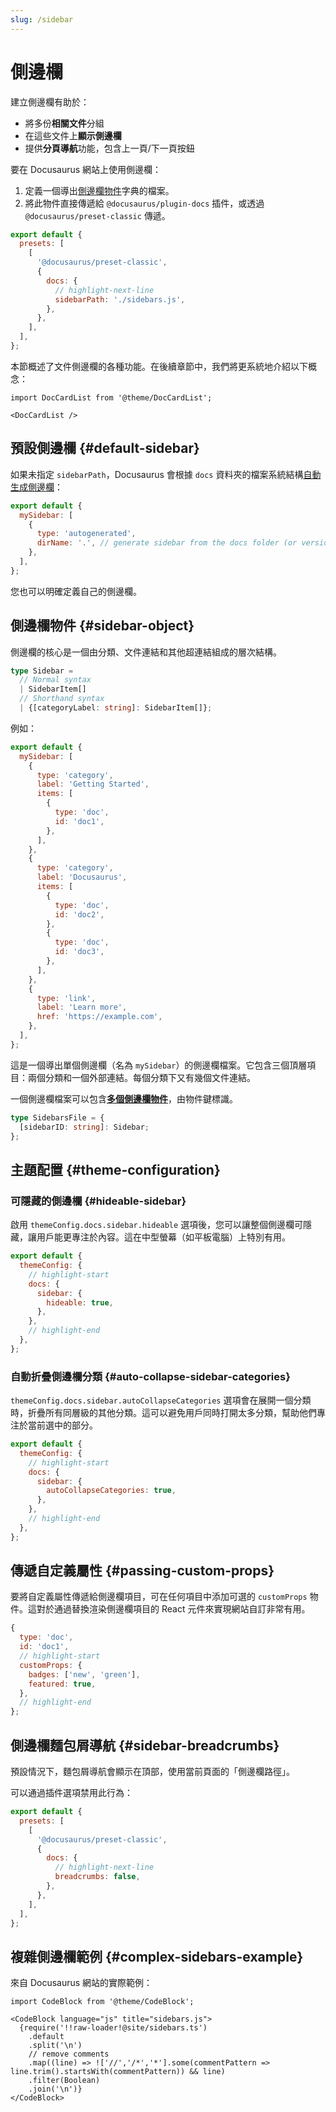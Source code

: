 ```yaml
---
slug: /sidebar
---
```


# 側邊欄

建立側邊欄有助於：

- 將多份**相關文件**分組
- 在這些文件上**顯示側邊欄**
- 提供**分頁導航**功能，包含上一頁/下一頁按鈕

要在 Docusaurus 網站上使用側邊欄：

1. 定義一個導出[側邊欄物件](#sidebar-object)字典的檔案。
2. 將此物件直接傳遞給 `@docusaurus/plugin-docs` 插件，或透過 `@docusaurus/preset-classic` 傳遞。

```js title="docusaurus.config.js"
export default {
  presets: [
    [
      '@docusaurus/preset-classic',
      {
        docs: {
          // highlight-next-line
          sidebarPath: './sidebars.js',
        },
      },
    ],
  ],
};
```

本節概述了文件側邊欄的各種功能。在後續章節中，我們將更系統地介紹以下概念：

```mdx-code-block
import DocCardList from '@theme/DocCardList';

<DocCardList />
```

## 預設側邊欄 {#default-sidebar}

如果未指定 `sidebarPath`，Docusaurus 會根據 `docs` 資料夾的檔案系統結構[自動生成側邊欄](autogenerated.mdx)：

```js title="sidebars.js"
export default {
  mySidebar: [
    {
      type: 'autogenerated',
      dirName: '.', // generate sidebar from the docs folder (or versioned_docs/<version>)
    },
  ],
};
```

您也可以明確定義自己的側邊欄。

## 側邊欄物件 {#sidebar-object}

側邊欄的核心是一個由分類、文件連結和其他超連結組成的層次結構。

```ts
type Sidebar =
  // Normal syntax
  | SidebarItem[]
  // Shorthand syntax
  | {[categoryLabel: string]: SidebarItem[]};
```

例如：

```js title="sidebars.js"
export default {
  mySidebar: [
    {
      type: 'category',
      label: 'Getting Started',
      items: [
        {
          type: 'doc',
          id: 'doc1',
        },
      ],
    },
    {
      type: 'category',
      label: 'Docusaurus',
      items: [
        {
          type: 'doc',
          id: 'doc2',
        },
        {
          type: 'doc',
          id: 'doc3',
        },
      ],
    },
    {
      type: 'link',
      label: 'Learn more',
      href: 'https://example.com',
    },
  ],
};
```

這是一個導出單個側邊欄（名為 `mySidebar`）的側邊欄檔案。它包含三個頂層項目：兩個分類和一個外部連結。每個分類下又有幾個文件連結。

一個側邊欄檔案可以包含[**多個側邊欄物件**](multiple-sidebars.mdx)，由物件鍵標識。

```ts
type SidebarsFile = {
  [sidebarID: string]: Sidebar;
};
```

## 主題配置 {#theme-configuration}

### 可隱藏的側邊欄 {#hideable-sidebar}

啟用 `themeConfig.docs.sidebar.hideable` 選項後，您可以讓整個側邊欄可隱藏，讓用戶能更專注於內容。這在中型螢幕（如平板電腦）上特別有用。

```js title="docusaurus.config.js"
export default {
  themeConfig: {
    // highlight-start
    docs: {
      sidebar: {
        hideable: true,
      },
    },
    // highlight-end
  },
};
```

### 自動折疊側邊欄分類 {#auto-collapse-sidebar-categories}

`themeConfig.docs.sidebar.autoCollapseCategories` 選項會在展開一個分類時，折疊所有同層級的其他分類。這可以避免用戶同時打開太多分類，幫助他們專注於當前選中的部分。

```js title="docusaurus.config.js"
export default {
  themeConfig: {
    // highlight-start
    docs: {
      sidebar: {
        autoCollapseCategories: true,
      },
    },
    // highlight-end
  },
};
```

## 傳遞自定義屬性 {#passing-custom-props}

要將自定義屬性傳遞給側邊欄項目，可在任何項目中添加可選的 `customProps` 物件。這對於通過替換渲染側邊欄項目的 React 元件來實現網站自訂非常有用。

```js
{
  type: 'doc',
  id: 'doc1',
  // highlight-start
  customProps: {
    badges: ['new', 'green'],
    featured: true,
  },
  // highlight-end
};
```

## 側邊欄麵包屑導航 {#sidebar-breadcrumbs}

預設情況下，麵包屑導航會顯示在頂部，使用當前頁面的「側邊欄路徑」。

可以通過插件選項禁用此行為：

```js title="docusaurus.config.js"
export default {
  presets: [
    [
      '@docusaurus/preset-classic',
      {
        docs: {
          // highlight-next-line
          breadcrumbs: false,
        },
      },
    ],
  ],
};
```

## 複雜側邊欄範例 {#complex-sidebars-example}

來自 Docusaurus 網站的實際範例：

```mdx-code-block
import CodeBlock from '@theme/CodeBlock';

<CodeBlock language="js" title="sidebars.js">
  {require('!!raw-loader!@site/sidebars.ts')
    .default
    .split('\n')
    // remove comments
    .map((line) => !['//','/*','*'].some(commentPattern => line.trim().startsWith(commentPattern)) && line)
    .filter(Boolean)
    .join('\n')}
</CodeBlock>
```
